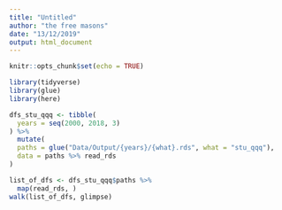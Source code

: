 ```yaml
---
title: "Untitled"
author: "the free masons"
date: "13/12/2019"
output: html_document
---
```


```r
knitr::opts_chunk$set(echo = TRUE)
```

```r
library(tidyverse)
library(glue)
library(here)
```



```r
dfs_stu_qqq <- tibble(
  years = seq(2000, 2018, 3)
) %>%
  mutate(
  paths = glue("Data/Output/{years}/{what}.rds", what = "stu_qqq"),
  data = paths %>% read_rds
)

list_of_dfs <- dfs_stu_qqq$paths %>%
  map(read_rds, )
walk(list_of_dfs, glimpse)
```